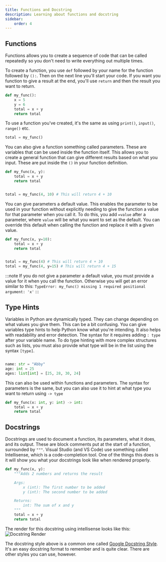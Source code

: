 ```yaml
---
title: Functions and Docstring
description: Learning about functions and docstring
sidebar:
    order: 4
---
```


## Functions

Functions allows you to create a sequence of code that can be called repeatedly so you don't need to write everything out multiple times.

To create a function, you use `def` followed by your name for the function followed by `():`. Then on the next line you'll start your code. If you want you function to give a result at the end, you'll use `return` and then the result you want to return.

```python
def my_func():
    x = 5
    y = 6
    total = x + y
    return total
```

To use a function you've created, it's the same as using `print()`, `input()`, `range()` etc.

```python
total = my_func()
```

You can also give a function something called parameters. These are variables that can be used inside the function itself. This allows you to create a general function that can give different results based on what you input. These are put inside the `()` in your function definition.

```python
def my_func(x, y):
    total = x + y
    return total


total = my_func(4, 10) # This will return 4 + 10
```

You can give parameters a default value. This enables the parameter to be used in your function without explicitly needing to give the function a value for that parameter when you call it. To do this, you add `=value` after a parameter, where `value` will be what you want to set as the default. You can override this default when calling the function and replace it with a given value.

```python
def my_func(x, y=10):
    total = x + y
    return total


total = my_func(4) # This will return 4 + 10
total = my_func(4, y=15) # This will return 4 + 15
```

:::note
If you do not give a parameter a default value, you must provide a value for it when you call the function. Otherwise you will get an error similar to this: `TypeError: my_func() missing 1 required positional argument: 'x'`
:::


## Type Hints

Variables in Python are dynamically typed. They can change depending on what values you give them. This can be a bit confusing. You can give variables type hints to help Python know what you're intending. It also helps with readability and error detection. The syntax for it requires adding `: type` after your variable name. To do type hinting with more complex structures such as lists, you must also provide what type will be in the list using the syntax `[type]`.

```python

name: str = "Abby"
age: int = 25
ages: list[int] = [25, 28, 30, 24]

```

This can also be used within functions and parameters. The syntax for parameters is the same, but you can also use it to hint at what type you want to return using `-> type`

```python
def my_func(x: int, y: int) -> int:
    total = x + y
    return total

```


## Docstrings

Docstrings are used to document a function, its parameters, what it does, and its output. These are block comments put at the start of a function, surrounded by `"""`. Visual Studio (and VS Code) use something called Intellisense, which is a code-completion tool. One of the things this does is it will show you what your docstrings look like when rendered properly.

```python
def my_func(x, y):
    """Adds 2 numbers and returns the result

    Args:
        x (int): The first number to be added
        y (int): The second number to be added

    Returns:
        int: The sum of x and y
    """
    total = x + y
    return total
```

The render for this docstring using intellisense looks like this:   
![Docstring Render](/src/assets/python/docstrings.png)

The docstring style above is a common one called [Google Docstring Style](https://google.github.io/styleguide/pyguide.html#s3.8.1-comments-in-doc-strings). It's an easy docstring format to remember and is quite clear. There are other styles you can use, however. 
